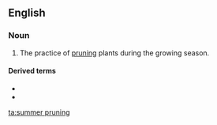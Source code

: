 ==English==

===Noun===
{{en-noun|head=[[summer]] [[pruning]]|-}}

# The practice of [[prune|pruning]] plants during the growing season.

====Derived terms====
* {{l|en|summer-prune}}<!--verb-->
* {{l|en|summer-pruned}}<!--adjective-->

[[ta:summer pruning]]